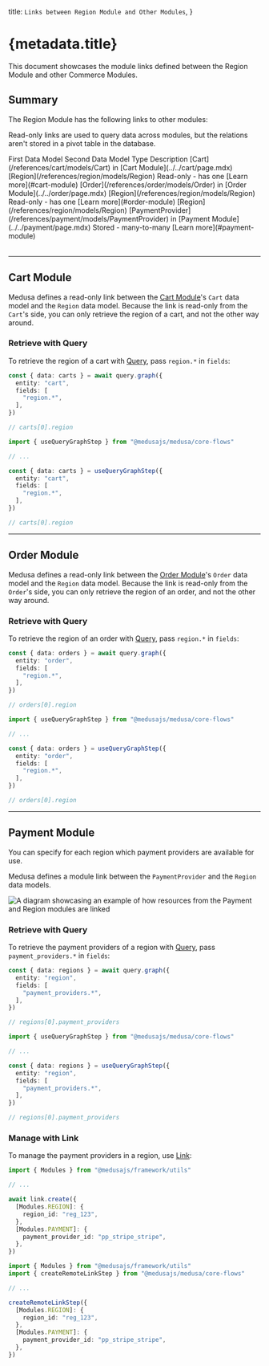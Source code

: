 
  title: `Links between Region Module and Other Modules`,
}

# {metadata.title}

This document showcases the module links defined between the Region Module and other Commerce Modules.

## Summary

The Region Module has the following links to other modules:

<Note title="Tip">

Read-only links are used to query data across modules, but the relations aren't stored in a pivot table in the database.

</Note>

<Table>
  <Table.Header>
    <Table.Row>
      <Table.HeaderCell>
        First Data Model
      </Table.HeaderCell>
      <Table.HeaderCell>
        Second Data Model
      </Table.HeaderCell>
      <Table.HeaderCell>
        Type
      </Table.HeaderCell>
      <Table.HeaderCell>
        Description
      </Table.HeaderCell>
    </Table.Row>
  </Table.Header>
  <Table.Body>
    <Table.Row>
      <Table.Cell>
        [Cart](/references/cart/models/Cart) in [Cart Module](../../cart/page.mdx)
      </Table.Cell>
      <Table.Cell>
        [Region](/references/region/models/Region)
      </Table.Cell>
      <Table.Cell>
        Read-only - has one
      </Table.Cell>
      <Table.Cell>
        [Learn more](#cart-module)
      </Table.Cell>
    </Table.Row>
    <Table.Row>
      <Table.Cell>
        [Order](/references/order/models/Order) in [Order Module](../../order/page.mdx)
      </Table.Cell>
      <Table.Cell>
        [Region](/references/region/models/Region)
      </Table.Cell>
      <Table.Cell>
        Read-only - has one
      </Table.Cell>
      <Table.Cell>
        [Learn more](#order-module)
      </Table.Cell>
    </Table.Row>
    <Table.Row>
      <Table.Cell>
        [Region](/references/region/models/Region)
      </Table.Cell>
      <Table.Cell>
        [PaymentProvider](/references/payment/models/PaymentProvider) in [Payment Module](../../payment/page.mdx)
      </Table.Cell>
      <Table.Cell>
        Stored - many-to-many
      </Table.Cell>
      <Table.Cell>
        [Learn more](#payment-module)
      </Table.Cell>
    </Table.Row>
  </Table.Body>
</Table>

---

## Cart Module

Medusa defines a read-only link between the [Cart Module](../../cart/page.mdx)'s `Cart` data model and the `Region` data model. Because the link is read-only from the `Cart`'s side, you can only retrieve the region of a cart, and not the other way around.

### Retrieve with Query

To retrieve the region of a cart with [Query](!docs!/learn/fundamentals/module-links/query), pass `region.*` in `fields`:

<CodeTabs group="relation-query">
  <CodeTab label="query.graph" value="method">

```ts
const { data: carts } = await query.graph({
  entity: "cart",
  fields: [
    "region.*",
  ],
})

// carts[0].region
```

  </CodeTab>
  <CodeTab label="useQueryGraphStep" value="step">

```ts
import { useQueryGraphStep } from "@medusajs/medusa/core-flows"

// ...

const { data: carts } = useQueryGraphStep({
  entity: "cart",
  fields: [
    "region.*",
  ],
})

// carts[0].region
```

  </CodeTab>
</CodeTabs>

---

## Order Module

Medusa defines a read-only link between the [Order Module](../../order/page.mdx)'s `Order` data model and the `Region` data model. Because the link is read-only from the `Order`'s side, you can only retrieve the region of an order, and not the other way around.

### Retrieve with Query

To retrieve the region of an order with [Query](!docs!/learn/fundamentals/module-links/query), pass `region.*` in `fields`:

<CodeTabs group="relation-query">
  <CodeTab label="query.graph" value="method">

```ts
const { data: orders } = await query.graph({
  entity: "order",
  fields: [
    "region.*",
  ],
})

// orders[0].region
```

  </CodeTab>
  <CodeTab label="useQueryGraphStep" value="step">

```ts
import { useQueryGraphStep } from "@medusajs/medusa/core-flows"

// ...

const { data: orders } = useQueryGraphStep({
  entity: "order",
  fields: [
    "region.*",
  ],
})

// orders[0].region
```

  </CodeTab>
</CodeTabs>

---

## Payment Module

You can specify for each region which payment providers are available for use.

Medusa defines a module link between the `PaymentProvider` and the `Region` data models.

![A diagram showcasing an example of how resources from the Payment and Region modules are linked](https://res.cloudinary.com/dza7lstvk/image/upload/v1711569520/Medusa%20Resources/payment-region_jyo2dz.jpg)

### Retrieve with Query

To retrieve the payment providers of a region with [Query](!docs!/learn/fundamentals/module-links/query), pass `payment_providers.*` in `fields`:

<CodeTabs group="relation-query">
  <CodeTab label="query.graph" value="method">

```ts
const { data: regions } = await query.graph({
  entity: "region",
  fields: [
    "payment_providers.*",
  ],
})

// regions[0].payment_providers
```

  </CodeTab>
  <CodeTab label="useQueryGraphStep" value="step">

```ts
import { useQueryGraphStep } from "@medusajs/medusa/core-flows"

// ...

const { data: regions } = useQueryGraphStep({
  entity: "region",
  fields: [
    "payment_providers.*",
  ],
})

// regions[0].payment_providers
```

  </CodeTab>
</CodeTabs>

### Manage with Link

To manage the payment providers in a region, use [Link](!docs!/learn/fundamentals/module-links/link):

<CodeTabs group="relation-link">
  <CodeTab label="link.create" value="method">

```ts
import { Modules } from "@medusajs/framework/utils"

// ...

await link.create({
  [Modules.REGION]: {
    region_id: "reg_123",
  },
  [Modules.PAYMENT]: {
    payment_provider_id: "pp_stripe_stripe",
  },
})
```

  </CodeTab>
  <CodeTab label="createRemoteLinkStep" value="step">

```ts
import { Modules } from "@medusajs/framework/utils"
import { createRemoteLinkStep } from "@medusajs/medusa/core-flows"

// ...

createRemoteLinkStep({
  [Modules.REGION]: {
    region_id: "reg_123",
  },
  [Modules.PAYMENT]: {
    payment_provider_id: "pp_stripe_stripe",
  },
})
```

  </CodeTab>
</CodeTabs>
